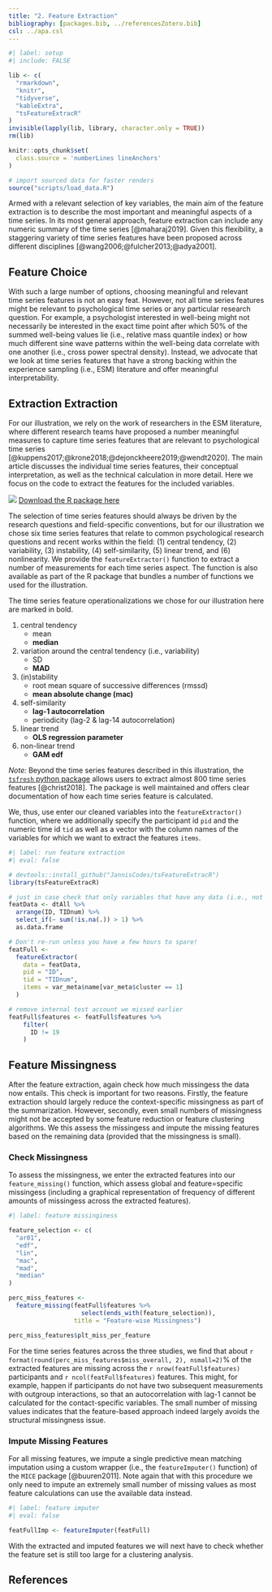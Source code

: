 ```yaml
---
title: "2. Feature Extraction"
bibliography: [packages.bib, ../referencesZotero.bib]
csl: ../apa.csl
---
```



```r
#| label: setup
#| include: FALSE

lib <- c(
  "rmarkdown",
  "knitr",
  "tidyverse",
  "kableExtra",
  "tsFeatureExtracR"
)
invisible(lapply(lib, library, character.only = TRUE))
rm(lib)

knitr::opts_chunk$set(
  class.source = 'numberLines lineAnchors'
)

# import sourced data for faster renders
source("scripts/load_data.R")
```

Armed with a relevant selection of key variables, the main aim of the feature extraction is to describe the most important and meaningful aspects of a time series. In its most general approach, feature extraction can include any numeric summary of the time series [@maharaj2019]. Given this flexibility, a staggering variety of time series features have been proposed across different disciplines [@wang2006;@fulcher2013;@adya2001].

## Feature Choice

With such a large number of options, choosing meaningful and relevant time series features is not an easy feat. However, not all time series features might be relevant to psychological time series or any particular research question. For example, a psychologist interested in well-being might not necessarily be interested in the exact time point after which 50% of the summed well-being values lie (i.e., relative mass quantile index) or how much different sine wave patterns within the well-being data correlate with one another (i.e., cross power spectral density). Instead, we advocate that we look at time series features that have a strong backing within the experience sampling (i.e., ESM) literature and offer meaningful interpretability.

## Extraction Extraction

For our illustration, we rely on the work of researchers in the ESM literature, where different research teams have proposed a number meaningful measures to capture time series features that are relevant to psychological time series [@kuppens2017;@krone2018;@dejonckheere2019;@wendt2020]. The main article discusses the individual time series features, their conceptual interpretation, as well as the technical calculation in more detail. Here we focus on the code to extract the features for the included variables. 

::: {.grid}

::: {.g-col-4}
[![](images/logo_tsfeatureextractr.png)](https://github.com/JannisCodes/tsFeatureExtracR)
[Download the R package here](https://tsfeatureclustr.com/assets/tsFeatureExtracR_0.1.0.tar.gz)
:::

::: {.g-col-8}
The selection of time series features should always be driven by the research questions and field-specific conventions, but for our illustration we chose six time series features that relate to common psychological research questions and recent works within the field: (1) central tendency, (2) variability, (3) instability, (4) self-similarity, (5) linear trend, and (6) nonlinearity. We provide the `featureExtractor()` function to extract a number of measurements for each time series aspect. The function is also available as part of the R package that bundles a number of functions we used for the illustration. 
:::

:::

The time series feature operationalizations we chose for our illustration here are marked in bold.

1. central tendency
    + mean
    + **median**
2. variation around the central tendency (i.e., variability)
    + SD
    + **MAD**
3. (in)stability
    + root mean square of successive differences (rmssd)
    + **mean absolute change (mac)**
4. self-similarity
    + **lag-1 autocorrelation**
    + periodicity (lag-2 & lag-14 autocorrelation)
5. linear trend
    + **OLS regression parameter**
6. non-linear trend
    + **GAM edf**

_Note:_ Beyond the time series features described in this illustration, the [`tsfresh` python package](https://tsfresh.readthedocs.io/en/latest/) allows users to extract almost 800 time series features [@christ2018]. The package is well maintained and offers clear documentation of how each time series feature is calculated.

We, thus, use enter our cleaned variables into the `featureExtractor()` function, where we additionally specify the participant id `pid` and the numeric time id `tid` as well as a vector with the column names of the variables for which we want to extract the features `items`.

```r
#| label: run feature extraction
#| eval: false

# devtools::install_github("JannisCodes/tsFeatureExtracR")
library(tsFeatureExtracR)

# just in case check that only variables that have any data (i.e., not all NA)
featData <- dtAll %>%
  arrange(ID, TIDnum) %>%
  select_if(~ sum(!is.na(.)) > 1) %>% 
  as.data.frame

# Don't re-run unless you have a few hours to spare!
featFull <-
  featureExtractor(
    data = featData,
    pid = "ID",
    tid = "TIDnum",
    items = var_meta$name[var_meta$cluster == 1]
  )

# remove internal test account we missed earlier
featFull$features <- featFull$features %>%
    filter(
      ID != 19
    )

```

## Feature Missingness

After the feature extraction, again check how much missingess the data now entails. This check is important for two reasons. Firstly, the feature extraction should largely reduce the context-specific missingness as part of the summarization. However, secondly, even small numbers of missingness might not be accepted by some feature reduction or feature clustering algorithms. We this assess the missingess and impute the missing features based on the remaining data (provided that the missingness is small).

### Check Missingness

To assess the missingness, we enter the extracted features into our `feature_missing()` function, which assess global and feature=specific missingess (including a graphical representation of frequency of different amounts of missingess across the extracted features). 

```r
#| label: feature missinginess

feature_selection <- c(
  "ar01",
  "edf",
  "lin",
  "mac",
  "mad",
  "median"
)

perc_miss_features <-
  feature_missing(featFull$features %>% 
                    select(ends_with(feature_selection)), 
                  title = "Feature-wise Missingness")

perc_miss_features$plt_miss_per_feature
```

For the time series features across the three studies, we find that about `r format(round(perc_miss_features$miss_overall, 2), nsmall=2)`% of the extracted features are missing across the `r nrow(featFull$features)` participants and `r ncol(featFull$features)` features. This might, for example, happen if participants do not have two subsequent measurements with outgroup interactions, so that an autocorrelation with lag-1 cannot be calculated for the contact-specific variables. The small number of missing values indicates that the feature-based approach indeed largely avoids the structural missingness issue. 

### Impute Missing Features

For all missing features, we impute a single predictive mean matching imputation using a custom wrapper (i.e., the `featureImputer()` function) of the `MICE` package [@buuren2011]. Note again that with this procedure we only need to impute an extremely small number of missing values as most feature calculations can use the available data instead.

```r
#| label: feature imputer
#| eval: false

featFullImp <- featureImputer(featFull)
```

With the extracted and imputed features we will next have to check whether the feature set is still too large for a clustering analysis.


## References

::: {#refs}
:::
